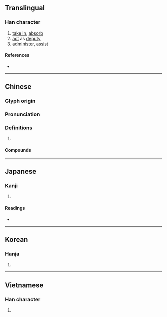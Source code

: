 {{character info/new}}
{{also|摄|摂|撮}}
==Translingual==
{{Han simplified forms|攝|摂|摄}}

===Han character===
{{Han char|rn=64|rad=手|as=18|sn=21|four=51041|canj=QSJJ|ids=⿰扌聶}}

# [[take in]], [[absorb]]
# [[act]] as [[deputy]]
# [[administer]], [[assist]]

====References====
* {{Han ref|kx=0463.330|dkj=13010|dj=0812.350|hdz=31986.080|uh=651D|ud=25885|bh=C4E1|bd=50401}}

----

==Chinese==
{{zh-forms|s=摄}}

===Glyph origin===
{{Han etym}}

===Pronunciation===
{{zh-pron
|m=shè,niè
|ma=y
|c=sip3,nip6
|h=pfs=ngiap
|md=
|mn=qz,xm,zz:siap/liap
|w=
|mc=y
|oc=y
|cat=
}}

===Definitions===
{{zh-hanzi}}

# {{rfdef|lang=zh}}

====Compounds====
{{zh-der|攝取|攝生|摄食|攝氏|攝氏溫度計|攝像|攝像機|攝行|攝影|攝影機|攝影家|攝影棚|攝政|攝制}}

----

==Japanese==
{{ja-kanji forms|摂|攝}}

===Kanji===
{{ja-kanji|grade=|rs=手18|style=ky|shin=摂}}

# {{defn|lang=ja|sort=手18}}

====Readings====
* {{ja-readings|goon=しょう<せふ|kanon=しょう<せふ|kanyoon=せつ|kun=おさ-める, かね-る, と-る}}

----

==Korean==

===Hanja===
{{ko-hanja|hangeul=[[섭]], [[엽]]|eumhun=|rv=seop, yeop|mr=sŏp, yŏp|y=sep, yep}}

# {{defn|lang=ko|sort=手18}}

----

==Vietnamese==

===Han character===
{{vi-hantu|[[nhép]], [[nếp]], [[nhiếp]], [[xếp]], [[nhẹp]], [[nhíp]], [[triếp]]|rs=手18}}

# {{defn|lang=vi|sort=手18}}